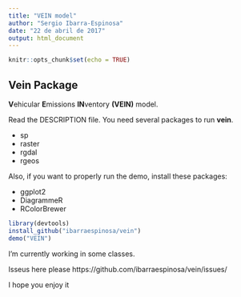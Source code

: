 ```yaml
---
title: "VEIN model"
author: "Sergio Ibarra-Espinosa"
date: "22 de abril de 2017"
output: html_document
---
```


```r
knitr::opts_chunk$set(echo = TRUE)
```

## Vein Package

**V**ehicular **E**missions **IN**ventory **(VEIN)** model.  

Read the DESCRIPTION file. You need several packages to run **vein**.

- sp
- raster
- rgdal
- rgeos

Also, if you want to properly run the demo, install these packages:

- ggplot2
- DiagrammeR
- RColorBrewer


```r
library(devtools)
install_github("ibarraespinosa/vein")
demo("VEIN")
```

I'm currently working in some classes.

Isseus here please https://github.com/ibarraespinosa/vein/issues/

I hope you enjoy it
